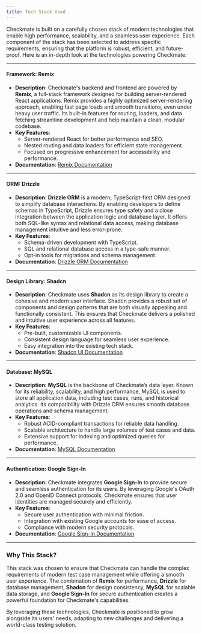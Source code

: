 ```yaml
---
title: Tech Stack Used
---
```


Checkmate is built on a carefully chosen stack of modern technologies that enable high performance, scalability, and a seamless user experience. Each component of the stack has been selected to address specific requirements, ensuring that the platform is robust, efficient, and future-proof. Here is an in-depth look at the technologies powering Checkmate:

---

#### **Framework**: Remix

- **Description**: Checkmate's backend and frontend are powered by **Remix**, a full-stack framework designed for building server-rendered React applications. Remix provides a highly optimized server-rendering approach, enabling fast page loads and smooth transitions, even under heavy user traffic. Its built-in features for routing, loaders, and data fetching streamline development and help maintain a clean, modular codebase.
- **Key Features**:
  - Server-rendered React for better performance and SEO.
  - Nested routing and data loaders for efficient state management.
  - Focused on progressive enhancement for accessibility and performance.
- **Documentation**: [Remix Documentation](https://remix.run/docs)

---

#### **ORM**: Drizzle

- **Description**: **Drizzle ORM** is a modern, TypeScript-first ORM designed to simplify database interactions. By enabling developers to define schemas in TypeScript, Drizzle ensures type safety and a close integration between the application logic and database layer. It offers both SQL-like syntax and relational data access, making database management intuitive and less error-prone.
- **Key Features**:
  - Schema-driven development with TypeScript.
  - SQL and relational database access in a type-safe manner.
  - Opt-in tools for migrations and schema management.
- **Documentation**: [Drizzle ORM Documentation](https://github.com/drizzle-team/drizzle-orm)

---

#### **Design Library**: Shadcn

- **Description**: Checkmate uses **Shadcn** as its design library to create a cohesive and modern user interface. Shadcn provides a robust set of components and design patterns that are both visually appealing and functionally consistent. This ensures that Checkmate delivers a polished and intuitive user experience across all features.
- **Key Features**:
  - Pre-built, customizable UI components.
  - Consistent design language for seamless user experience.
  - Easy integration into the existing tech stack.
- **Documentation**: [Shadcn UI Documentation](https://ui.shadcn.dev/)

---

#### **Database**: MySQL

- **Description**: **MySQL** is the backbone of Checkmate’s data layer. Known for its reliability, scalability, and high performance, MySQL is used to store all application data, including test cases, runs, and historical analytics. Its compatibility with Drizzle ORM ensures smooth database operations and schema management.
- **Key Features**:
  - Robust ACID-compliant transactions for reliable data handling.
  - Scalable architecture to handle large volumes of test cases and data.
  - Extensive support for indexing and optimized queries for performance.
- **Documentation**: [MySQL Documentation](https://dev.mysql.com/doc/)

---

#### **Authentication**: Google Sign-In

- **Description**: Checkmate integrates **Google Sign-In** to provide secure and seamless authentication for its users. By leveraging Google's OAuth 2.0 and OpenID Connect protocols, Checkmate ensures that user identities are managed securely and efficiently.
- **Key Features**:
  - Secure user authentication with minimal friction.
  - Integration with existing Google accounts for ease of access.
  - Compliance with modern security protocols.
- **Documentation**: [Google Sign-In Documentation](https://developers.google.com/identity)

---

### Why This Stack?

This stack was chosen to ensure that Checkmate can handle the complex requirements of modern test case management while offering a smooth user experience. The combination of **Remix** for performance, **Drizzle** for database management, **Shadcn** for design consistency, **MySQL** for scalable data storage, and **Google Sign-In** for secure authentication creates a powerful foundation for Checkmate's capabilities.

By leveraging these technologies, Checkmate is positioned to grow alongside its users' needs, adapting to new challenges and delivering a world-class testing solution.
